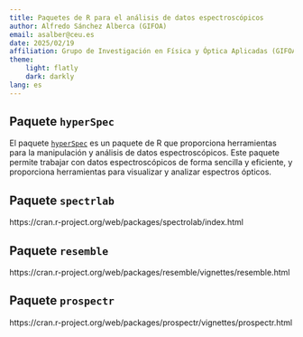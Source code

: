 ```yaml
---
title: Paquetes de R para el análisis de datos espectroscópicos 
author: Alfredo Sánchez Alberca (GIFOA)
email: asalber@ceu.es
date: 2025/02/19
affiliation: Grupo de Investigación en Física y Óptica Aplicadas (GIFOA), Universidad CEU San Pablo
theme: 
    light: flatly
    dark: darkly
lang: es
---
```


## Paquete `hyperSpec`

El paquete [`hyperSpec`](https://cran.r-project.org/web/packages/hyperSpec/index.html) es un paquete de R que proporciona herramientas para la manipulación y análisis de datos espectroscópicos. Este paquete permite trabajar con datos espectroscópicos de forma sencilla y eficiente, y proporciona herramientas para visualizar y analizar espectros ópticos.

## Paquete `spectrlab`

https://cran.r-project.org/web/packages/spectrolab/index.html

## Paquete `resemble`

https://cran.r-project.org/web/packages/resemble/vignettes/resemble.html

## Paquete `prospectr`

https://cran.r-project.org/web/packages/prospectr/vignettes/prospectr.html